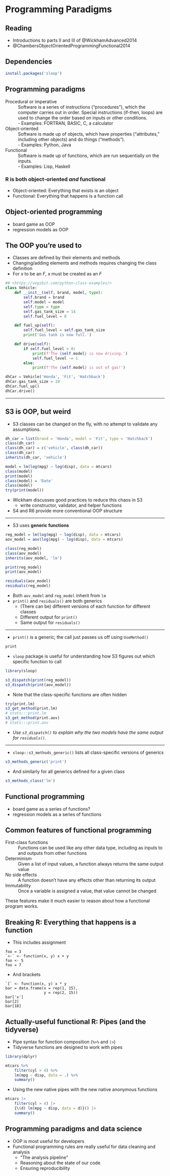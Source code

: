 # Programming Paradigms 

## Reading ##

- Introductions to parts II and III of @WickhamAdvanced2014
- @ChambersObjectOrientedProgrammingFunctional2014

## Dependencies ##

```r
install.packages('sloop')
```

## Programming paradigms ##
Procedural or imperative
: Software is a series of instructions ("procedures"), which the computer carries out in order.  Special instructions (if-then, loops) are used to change the order based on inputs or other conditions.  
    - Examples: FORTRAN, BASIC, C, a calculator

Object-oriented
: Software is made up of objects, which have properties ("attributes," including other objects) and do things ("methods").  
    - Examples: Python, Java

Functional
: Software is made up of functions, which are run sequentially on the inputs.  
    - Examples: Lisp, Haskell

### R is both object-oriented *and* functional ###

- Object-oriented:  Everything that exists is an object
- Functional:  Everything that happens is a function call
    
## Object-oriented programming

- board game as OOP
- regression models as OOP

## The OOP you're used to ##

- Classes are defined by their elements and methods
- Changing/adding elements and methods requires changing the class definition
- For $x$ to be an $F$, $x$ must be created as an $F$

```python
## <https://vegibit.com/python-class-examples/>
class Vehicle:
    def __init__(self, brand, model, type):
        self.brand = brand
        self.model = model
        self.type = type
        self.gas_tank_size = 14
        self.fuel_level = 0

    def fuel_up(self):
        self.fuel_level = self.gas_tank_size
        print('Gas tank is now full.')

    def drive(self):
        if self.fuel_level > 0:
            print(f'The {self.model} is now driving.')
            self.fuel_level -= 1
        else:
            print(f'The {self.model} is out of gas!')

dhCar = Vehicle('Honda', 'Fit', 'Hatchback')
dhCar.gas_tank_size = 10
dhCar.fuel_up()
dhCar.drive()
```

---

## S3 is OOP, but weird

- S3 classes can be changed on the fly, with no attempt to validate any assumptions. 

```r
dh_car = list(brand = 'Honda', model = 'Fit', type = 'Hatchback')
class(dh_car)
class(dh_car) = c('vehicle', class(dh_car))
class(dh_car)
inherits(dh_car, 'vehicle')
```
```r
model = lm(log(mpg) ~ log(disp), data = mtcars)
class(model)
print(model)
class(model) = 'Date'
class(model)
try(print(model))
```

- Wickham discusses good practices to reduce this chaos in S3
    - write constructor, validator, and helper functions
- S4 and R6 provide more conventional OOP structure

---

- S3 uses **generic functions**

```r
reg_model = lm(log(mpg) ~ log(disp), data = mtcars)
aov_model = aov(log(mpg) ~ log(disp), data = mtcars)

class(reg_model)
class(aov_model)
inherits(aov_model, 'lm')

print(reg_model)
print(aov_model)

residuals(aov_model)
residuals(reg_model)
```

- Both `aov_model` and `reg_model` inherit from `lm`
- `print()` and `residuals()` are both generics
    - (There can be) different versions of each function for different classes
    - Different output for `print()`
    - Same output for `residuals()`

---

- `print()` is a generic; the call just passes us off using `UseMethod()`

```r
print
```

- `sloop` package is useful for understanding how S3 figures out which specific function to call

```r
library(sloop)
```
```r
s3_dispatch(print(reg_model))
s3_dispatch(print(aov_model))
```

- Note that the class-specific functions are often hidden
```r
try(print.lm)
s3_get_method(print.lm)
# stats:::print.lm
s3_get_method(print.aov)
# stats:::print.aov
```

- *Use `s3_dispatch()` to explain why the two models have the same output for `residuals()`.*

---

- `sloop::s3_methods_generic()` lists all class-specific versions of generics

```r
s3_methods_generic('print')
```

- And similarly for all generics defined for a given class

```r
s3_methods_class('lm')
```

## Functional programming

- board game as a series of functions? 
- regression models as a series of functions

## Common features of functional programming

First-class functions
:  Functions can be used like any other data type, including as inputs to and outputs from other functions

Determinism
:  Given a list of input values, a function always returns the same output value

No side effects
:  A function doesn't have any effects other than returning its output

Immutability
:  Once a variable is assigned a value, that value cannot be changed

These features make it much easier to reason about how a functional program works. 


## Breaking R: Everything that happens is a function ##

- This includes assignment

```
foo = 3
`<-` <- function(x, y) x + y
foo <- 5
foo = 7
```

- And brackets

```
`[` <- function(x, y) x * y
bar = data.frame(x = rep(1, 15),
                 y = rep(2, 15))
bar['x']
bar[2]
bar[18]
```

## Actually-useful functional R:  Pipes (and the tidyverse)

- Pipe syntax for function composition (`%>%` and `|>`)
- Tidyverse functions are designed to work with pipes

```r
library(dplyr)
```

```r
mtcars %>%
    filter(cyl > 4) %>% 
    lm(mpg ~ disp, data = .) %>% 
    summary()
```

- Using the new native pipes with the new native anonymous functions

```r
mtcars |>
    filter(cyl > 4) |>
    {\(d) lm(mpg ~ disp, data = d)}() |>
    summary()
```

## Programming paradigms and data science

- OOP is most useful for developers
- Functional programming rules are really useful for data cleaning and analysis
    - "The analysis pipeline"
    - Reasoning about the state of our code
    - Ensuring reproducibility


<!--
## Lab:  Purrr
- palmerpenguins
- broom
- map() and list columns in dataframes
- microethics? 
-->

